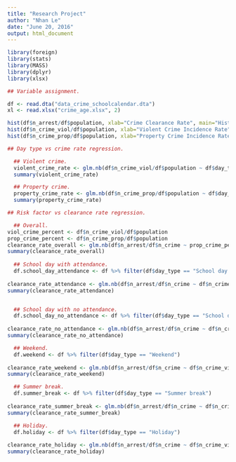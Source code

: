 ---
title: "Research Project"
author: "Nhan Le"
date: "June 20, 2016"
output: html_document
---

```{r setup}
library(foreign)
library(stats)
library(MASS)
library(dplyr)
library(xlsx)

## Variable assignment.

df <- read.dta("data_crime_schoolcalendar.dta")
xl <- read.xlsx("crime_age.xlsx", 2)
```

```{r stats}
hist(df$n_arrest/df$population, xlab="Crime Clearance Rate", main="Histogram of Crime Clearance Rate")
hist(df$n_crime_viol/df$population, xlab="Violent Crime Incidence Rate", main="Histogram of Violent Crime Incidence Rate")
hist(df$n_crime_prop/df$population, xlab="Property Crime Incidence Rate", main="Histogram of Property Crime Incidence Rate")
```

```{r crime_rate}
## Day type vs crime rate regression.

  ## Violent crime.
  violent_crime_rate <- glm.nb(df$n_crime_viol/df$population ~ df$day_type)
  summary(violent_crime_rate)

  ## Property crime.
  property_crime_rate <- glm.nb(df$n_crime_prop/df$population ~ df$day_type)
  summary(property_crime_rate)
```

```{r clearance_rate}
## Risk factor vs clearance rate regression.

  ## Overall.
viol_crime_percent <- df$n_crime_viol/df$population
prop_crime_percent <- df$n_crime_prop/df$population
clearance_rate_overall <- glm.nb(df$n_arrest/df$n_crime ~ prop_crime_percent + viol_crime_percent + df$p_unemployed + df$p_black + df$p_hsdegree + df$p_bsdegree + df$p_popunder15 + df$p_pop15_24 + df$p_pop25_34 + df$p_pop35_54 + df$p_male + df$day_type + df$population)
summary(clearance_rate_overall)
  
  ## School day with attendance.
  df.school_day_attendance <- df %>% filter(df$day_type == "School day with attendence")
  
clearance_rate_attendance <- glm.nb(df$n_arrest/df$n_crime ~ df$n_crime_viol/df$population + df$n_crime_prop/df$population + df$p_unemployed + df$p_black + df$p_hsdegree + df$p_bsdegree + df$p_popunder15 + df$p_pop15_24 + df$p_pop25_34 + df$p_pop35_54 + df$p_male, data = df.school_day_attendance)
summary(clearance_rate_attendance)


  ## School day with no attendance.
  df.school_day_no_attendance <- df %>% filter(df$day_type == "School day with no attendence")
  
clearance_rate_no_attendance <- glm.nb(df$n_arrest/df$n_crime ~ df$n_crime_viol/df$population + df$n_crime_prop/df$population + df$p_unemployed + df$p_black + df$p_hsdegree + df$p_bsdegree + df$p_popunder15 + df$p_pop15_24 + df$p_pop25_34 + df$p_pop35_54 + df$p_male, data = df.school_day_no_attendance)
summary(clearance_rate_no_attendance)

  ## Weekend.
  df.weekend <- df %>% filter(df$day_type == "Weekend")
  
clearance_rate_weekend <- glm.nb(df$n_arrest/df$n_crime ~ df$n_crime_viol/df$population + df$n_crime_prop/df$population + df$p_unemployed + df$p_black + df$p_hsdegree + df$p_bsdegree + df$p_popunder15 + df$p_pop15_24 + df$p_pop25_34 + df$p_pop35_54 + df$p_male, data = df.weekend)
summary(clearance_rate_weekend)

  ## Summer break.
  df.summer_break <- df %>% filter(df$day_type == "Summer break")
  
clearance_rate_summer_break <- glm.nb(df$n_arrest/df$n_crime ~ df$n_crime_viol/df$population + df$n_crime_prop/df$population + df$p_unemployed + df$p_black + df$p_hsdegree + df$p_bsdegree + df$p_popunder15 + df$p_pop15_24 + df$p_pop25_34 + df$p_pop35_54 + df$p_male, data = df.summer_break)
summary(clearance_rate_summer_break)

  ## Holiday.
  df.holiday <- df %>% filter(df$day_type == "Holiday")
  
clearance_rate_holiday <- glm.nb(df$n_arrest/df$n_crime ~ df$n_crime_viol/df$population + df$n_crime_prop/df$population + df$p_unemployed + df$p_black + df$p_hsdegree + df$p_bsdegree + df$p_popunder15 + df$p_pop15_24 + df$p_pop25_34 + df$p_pop35_54 + df$p_male, data = df.holiday)
summary(clearance_rate_holiday)
```